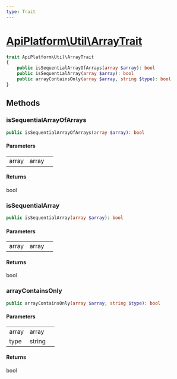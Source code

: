 ```yaml
---
type: Trait
---
```


# [ApiPlatform\Util\ArrayTrait](/docs/vmain/reference/Util/ArrayTrait)



```php
trait ApiPlatform\Util\ArrayTrait
{
    public isSequentialArrayOfArrays(array $array): bool
    public isSequentialArray(array $array): bool
    public arrayContainsOnly(array $array, string $type): bool
}
```
## Methods

### isSequentialArrayOfArrays



```php
public isSequentialArrayOfArrays(array $array): bool
```

#### Parameters

<table><tbody>
<tr><td>array</td><td>array</td><td></td></tr>
</tbody>
</table>

#### Returns

bool

### isSequentialArray



```php
public isSequentialArray(array $array): bool
```

#### Parameters

<table><tbody>
<tr><td>array</td><td>array</td><td></td></tr>
</tbody>
</table>

#### Returns

bool

### arrayContainsOnly



```php
public arrayContainsOnly(array $array, string $type): bool
```

#### Parameters

<table><tbody>
<tr><td>array</td><td>array</td><td></td></tr><tr><td>type</td><td>string</td><td></td></tr>
</tbody>
</table>

#### Returns

bool
